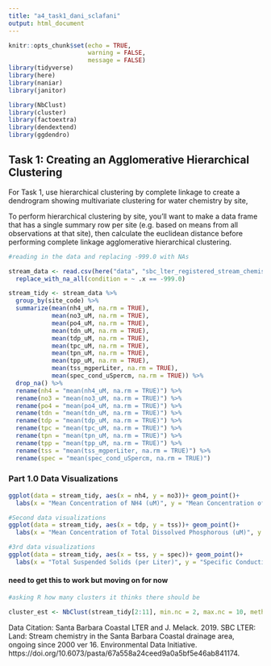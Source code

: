 ```yaml
---
title: "a4_task1_dani_sclafani"
output: html_document
---
```


```r
knitr::opts_chunk$set(echo = TRUE,
                      warning = FALSE,
                      message = FALSE)
library(tidyverse)
library(here)
library(naniar)
library(janitor)

library(NbClust)
library(cluster)
library(factoextra)
library(dendextend)
library(ggdendro)
```

## Task 1: Creating an Agglomerative Hierarchical Clustering

For Task 1, use hierarchical clustering by complete linkage to create a dendrogram showing multivariate clustering for water chemistry by site,

To perform hierarchical clustering by site, you’ll want to make a data frame that has a single summary row per site (e.g. based on means from all observations at that site), then calculate the euclidean distance before performing complete linkage agglomerative hierarchical clustering. 


```r
#reading in the data and replacing -999.0 with NAs

stream_data <- read.csv(here("data", "sbc_lter_registered_stream_chemistry.csv"))%>%
  replace_with_na_all(condition = ~ .x == -999.0)

stream_tidy <- stream_data %>% 
  group_by(site_code) %>% 
  summarize(mean(nh4_uM, na.rm = TRUE),
            mean(no3_uM, na.rm = TRUE),
            mean(po4_uM, na.rm = TRUE),
            mean(tdn_uM, na.rm = TRUE),
            mean(tdp_uM, na.rm = TRUE), 
            mean(tpc_uM, na.rm = TRUE), 
            mean(tpn_uM, na.rm = TRUE), 
            mean(tpp_uM, na.rm = TRUE), 
            mean(tss_mgperLiter, na.rm = TRUE),
            mean(spec_cond_uSpercm, na.rm = TRUE)) %>% 
  drop_na() %>% 
  rename(nh4 = "mean(nh4_uM, na.rm = TRUE)") %>% 
  rename(no3 = "mean(no3_uM, na.rm = TRUE)") %>% 
  rename(po4 = "mean(po4_uM, na.rm = TRUE)") %>% 
  rename(tdn = "mean(tdn_uM, na.rm = TRUE)") %>% 
  rename(tdp = "mean(tdp_uM, na.rm = TRUE)") %>% 
  rename(tpc = "mean(tpc_uM, na.rm = TRUE)") %>% 
  rename(tpn = "mean(tpn_uM, na.rm = TRUE)") %>% 
  rename(tpp = "mean(tpp_uM, na.rm = TRUE)") %>% 
  rename(tss = "mean(tss_mgperLiter, na.rm = TRUE)") %>% 
  rename(spec = "mean(spec_cond_uSpercm, na.rm = TRUE)") 

```

### Part 1.0 Data Visualizations

```r
ggplot(data = stream_tidy, aes(x = nh4, y = no3))+ geom_point()+
  labs(x = "Mean Concentration of NH4 (uM)", y = "Mean Concentration of NO3 (uM)")
```
```r
#Second data visualizations
ggplot(data = stream_tidy, aes(x = tdp, y = tss))+ geom_point()+
  labs(x = "Mean Concentration of Total Dissolved Phosphorous (uM)", y = "Total Suspended Solids (per Liter)")
```
```r
#3rd data visualizations
ggplot(data = stream_tidy, aes(x = tss, y = spec))+ geom_point()+
  labs(x = "Total Suspended Solids (per Liter)", y = "Specific Conductivity (per cm)")
```

#### need to get this to work but moving on for now
```r
#asking R how many clusters it thinks there should be

cluster_est <- NbClust(stream_tidy[2:11], min.nc = 2, max.nc = 10, method = "kmeans")
```





Data Citation: Santa Barbara Coastal LTER and J. Melack. 2019. SBC LTER: Land: Stream chemistry in the Santa Barbara Coastal drainage area, ongoing since 2000 ver 16. Environmental Data Initiative. https://doi.org/10.6073/pasta/67a558a24ceed9a0a5bf5e46ab841174. 
